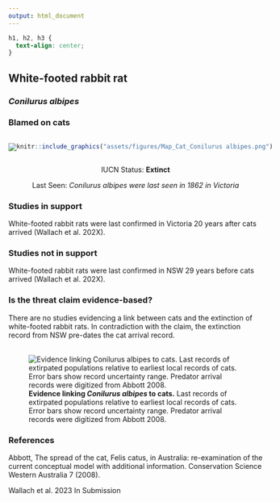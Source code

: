 ```yaml
---
output: html_document
---
```

```css
h1, h2, h3 {
  text-align: center;
}
```

## **White-footed rabbit rat**
### *Conilurus albipes*
### Blamed on cats

:::: {style="display: flex;"}

::: {}

[![](assets/photos/Conilurus albipes.png)](https://www.inaturalist.org/photos/136752?size=original)

:::

::: {}

:::

::: {}
  ```r
  knitr::include_graphics("assets/figures/Map_Cat_Conilurus albipes.png")
  ```
:::

::::

<center>
IUCN Status: **Extinct**

Last Seen: *Conilurus albipes were last seen in 1862 in Victoria*

</center>


### Studies in support

White-footed rabbit rats were last confirmed in Victoria 20 years after cats arrived (Wallach et al. 202X).

### Studies not in support

White-footed rabbit rats were last confirmed in NSW 29 years before cats arrived (Wallach et al. 202X).

### Is the threat claim evidence-based?

There are no studies evidencing a link between cats and the extinction of white-footed rabbit rats. In contradiction with the claim, the extinction record from NSW pre-dates the cat arrival record.
<br>
<br>

![**Evidence linking *Conilurus albipes* to cats.** Last records of extirpated populations relative to earliest local records of cats. Error bars show record uncertainty range. Predator arrival records were digitized from Abbott 2008.](assets/figures/Main_Evidence_Cat_Conilurus albipes.png)

### References

Abbott, The spread of the cat, Felis catus, in Australia: re-examination of the current conceptual model with additional information. Conservation Science Western Australia 7 (2008).

Wallach et al. 2023 In Submission

